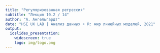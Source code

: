 ```yaml
---
title: "Регуляризованная регрессия"
subtitle: "Лекция 10.2 / 14"
author: "А. Ангельгардт"
date: "HSE UX LAB | Анализ данных + R: мир линейных моделей, 2021"
output: 
  ioslides_presentation:
    widescreen: true
    logo: img/logo.png
---
```


